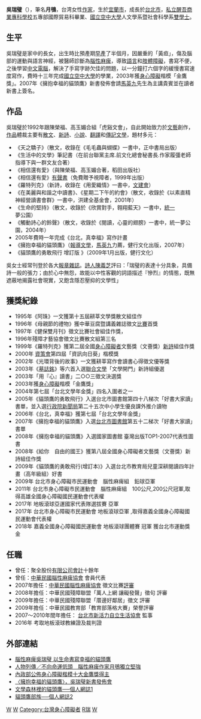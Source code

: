 {{Infobox writer
| 姓名     = 吳瑞璧
| 圖像     = 
| 圖像大小 = 
| 圖像說明 = 
| 筆名     = 
| 出生     = {{Birth year and age|1958}}
| 出生地點 = {{ROC|臺灣省}}[[宜蘭縣|宜蘭縣]][[宜蘭市|宜蘭市]]
| 逝世     = 
| 逝世地點 = 
| 墓地     = 
| 現居地   = 
| 職業     = [[詩人|詩人]]、[[作家|作家]]、[[運動員|運動員]]
| 語言     = 
| 國籍     = {{ROC}}
| 民族     = 
| 公民權   = 
| 教育程度 = [[醒吾科技大學|私立醒吾商業專科學校]]五專部國際貿易科畢業<br/>[[國立空中大學|國立空中大學]]人文學系暨社會科學系[[雙學士|雙學士]]
| 母校     = 
| 創作時期 = 1992年－
<!-- 未知參數 | 性別     = 女 -->
}}
'''吳瑞璧'''（{{bd|1958年||||catIdx=W吴}}），筆名'''月鴞'''，台湾女性[[作家|作家]]，生於[[宜蘭市|宜蘭市]]，成長於[[台北市|台北市]]，[[醒吾科技大學|私立醒吾商業專科學校]]五專部國際貿易科畢業、[[國立空中大學|國立空中大學]]人文學系暨社會科學系[[雙學士|雙學士]]。

==生平==
吳瑞璧是家中的長女，出生時比預產期[[早產|早產]]了半個月，因嚴重的「黃疸」，傷及腦部的運動與語言神經，被醫師診斷為[[腦性麻痺|腦性麻痺]]，導致[[語言|語言]]和[[肢體障礙|肢體障礙]]，書寫不便，之後學習[[中文電腦|中文電腦]]，解決了手寫字跡欠佳的問題，以一分鐘打六個字的緩慢書寫速度寫作，費時十三年完成[[國立空中大學|國立空中大學]]的學業，2003年獲[[身心障礙|身心障礙]]楷模「金鷹獎」。2007年《擁抱幸福的貓頭鷹》新書發佈會請[[馬英九|馬英九]]先生為主講貴賓並在讀者新書上簽名。

==作品==
吳瑞璧於1992年跟陳榮福、高玉媚合組「虎谿文會」，自此開始致力於[[文藝|文藝]]創作，[[作品|作品]]體裁主要有[[散文|散文]]、[[新詩|新詩]]、[[小說|小說]]、[[翻譯|翻譯]]和[[傳記文學|傳記文學]]，題材多元：
*《天之驕子》（散文，收錄在《毛毛蟲與蝴蝶》一書中，正中書局出版）
*《生活中的文學》筆記書（在前台聯黨主席.前文化總會秘書長.作家履彊老師指導下與一群文友合著）
*《相信還有愛》（與陳榮福、高玉媚合著，稻田出版社）
*《相信還有愛》[[有聲書|有聲書]]（免費贈予視障者，1999年出版）
*《羅特列克》（新詩，收錄在《用愛織情》一書中，[[文建會|文建會]]）
*《在美麗與和諧之中讀書》、《星期二下午的約會》（散文，收錄於《以素直精神經營讀書會群》一書中，洪建全基金會，2001年）
*《生命的堅持》（散文，收錄於《欣賞對手，翱翔藍天》一書中，[[統一流通次集團|統一]]夢公園）
*《觸動詩心的鈴聲》（散文，收錄於《閱讀，心靈的翅膀》一書中，統一夢公園，2004年）
*2005年費時一年完成《台北，真幸福》寫作計畫
*《擁抱幸福的貓頭鷹》（[[報導文學|報導文學]]，[[馬英九|馬英九]]力薦，健行文化出版，2007年）
*《貓頭鷹的勇敢飛行 增訂版 》（2009年1月出版，健行文化）

吳女士經常刊登於各大[[報章|報章]][[雜誌|雜誌]]。[[詩人|詩人]][[陳義芝|陳義芝]]評曰：「瑞璧的表達十分具象，具備詩一般的張力；由於心中無怨，故能以中性客觀的詞語描述『慘烈』的情態，既無遮蔽地揭露社會現實，又飽含隱忍壓抑的文學性」

==獲獎紀錄==
*1995年《阿珠》一文獲第十五屆耕莘文學獎散文組佳作
*1996年《母親節的禮物》獲中華豆腐暨講義雜誌徵文[[比賽|比賽]]首獎
*1997年《健保雙月刊》徵文比賽社會組佳作獎，
*1996年殘障才藝協會徵文比賽散文組第三名
*1999年《羅特列克》獲第二屆全國[[身心障礙者|身心障礙者]]文藝獎（文薈獎）[[新詩|新詩]]組佳作獎
*2000年 [[資策會|資策會]]第四屆「資訊向日葵」楷模獎
*2002年《光環背後的故事》一文獲耕莘寫作會讀書心得徵文優等獎
*2003年《[[墓誌銘|墓誌銘]]》等六首入選[[聯合文學|聯合文學]]「文學開門」新詩組優選
*2003年「用『心』讀書」二○○三徵文決選獎
*2003年獲[[身心障礙|身心障礙]]楷模「金鷹獎」
*2004年第七屆「台北文學年金獎」四名入圍者之一
*2005年《貓頭鷹的勇敢飛行》入選台北市圖書館第四十八梯次「好書大家讀」書單，並入選[[行政院新聞局|行政院新聞局]]第二十五次中小學生優良課外推介讀物
*2006年《台北，真幸福》獲第七屆「台北文學年金獎」
*2007年《擁抱幸福的貓頭鷹》入選[[台北市|台北市]][[圖書館|圖書館]]第五十二梯次「好書大家讀」書單
*2008年《擁抱幸福的貓頭鷹》入選國家圖書館 臺灣出版TOP1-2007代表性圖書
*2008年《給你　自由的國王》獲第八屆全國身心障礙者文藝獎（文薈獎）新詩組佳作獎
*2009年《貓頭鷹的勇敢飛行(增訂本)》入選台北市教育局兒童深耕閱讀四年計畫（高年級組）好書
*2009年 台北市身心障礙市民運動會　腦性麻痺組　鉛球亞軍
*2011年 台北市身心障礙市民運動會　腦性麻痺組　100公尺,200公尺冠軍,取得高雄全國身心障礙國民運動會代表權
*2017年 地板滾球亞運國家代表隊選拔賽 亞軍
*2017年 台北市身心障礙市民運動會 地板滾球亞軍 ,取得嘉義全國身心障礙國民運動會代表權
*2018年 嘉義全國身心障礙國民運動會 地板滾球團體賽 冠軍 獲台北市運動獎金

==任職==
*曾任：聚全股份[[有限公司|有限公司]][[會計|會計]]十餘年
*曾任：[http://www.cplink.org.tw 中華民國腦性麻痺協會]{{Wayback|url=http://www.cplink.org.tw/ |date=20200628162806 }} 會員代表
*2007年擔任：[http://www.cplink.org.tw 中華民國腦性麻痺協會]{{Wayback|url=http://www.cplink.org.tw/ |date=20200628162806 }} 徵文比賽[[同行評審|評審]]
*2008年擔任：中華民國殘障聯盟「萬人上網  讓礙發聲」徵句 評審
*2009年擔任：中華民國殘障聯盟「厝邊好鄰居」徵文 評審
*2009年擔任：中華民國教育部「教育部落格大賽」榮譽評審
*2007～2010年間年擔任： [https://web.archive.org/web/20110918044940/http://vitality.org.tw/ 台北市新活力自立生活協會] 監事
*2016年 考取地板滾球教練證及裁判證

==外部連結==
*[http://www.epochtimes.com/b5/7/4/16/n1680340.htm 腦性麻痺吳瑞璧 以生命書寫幸福的貓頭鷹]{{Wayback|url=http://www.epochtimes.com/b5/7/4/16/n1680340.htm |date=20080412100353 }}
*[http://www.ettoday.com/2003/12/05/325-1553175.htm 人物列傳／不向命運低頭　腦性麻痺作家月鴞獨立堅強]{{Wayback|url=http://www.ettoday.com/2003/12/05/325-1553175.htm |date=20090414093747 }}
*[http://www.cc.nctu.edu.tw/~hcsci/protect/inf/31207.htm#wu 內政部公佈身心障礙楷模十大金鷹獎得主]{{Wayback|url=http://www.cc.nctu.edu.tw/~hcsci/protect/inf/31207.htm#wu |date=20080412124208 }}
*[http://mol.mcu.edu.tw/search_show.php?enid=80660 〈擁抱幸福的貓頭鷹〉，吳瑞璧新書發佈會]{{Dead link|date=2018年7月 |bot=InternetArchiveBot |fix-attempted=no }}
*[http://tw.myblog.yahoo.com/jw!ke7wO0afHxj3Vdmh9wpt1ds- 文學森林裡的貓頭鷹──個人網誌1]{{Wayback|url=http://tw.myblog.yahoo.com/jw!ke7wO0afHxj3Vdmh9wpt1ds- |date=20190811141451 }}
*[http://tw.myblog.yahoo.com/wu5wu5wu5-owlstribe555 貓頭鷹部族──個人網誌2]{{Wayback|url=http://tw.myblog.yahoo.com/wu5wu5wu5-owlstribe555 |date=20190809123959 }}

[[Category:台灣作家|W]]
[[Category:台灣詩人|W]]
[[Category:台灣身心障礙者|Category:台灣身心障礙者]]
[[Category:吳姓|R瑞]]
[[Category:國立空中大學校友|W]]
